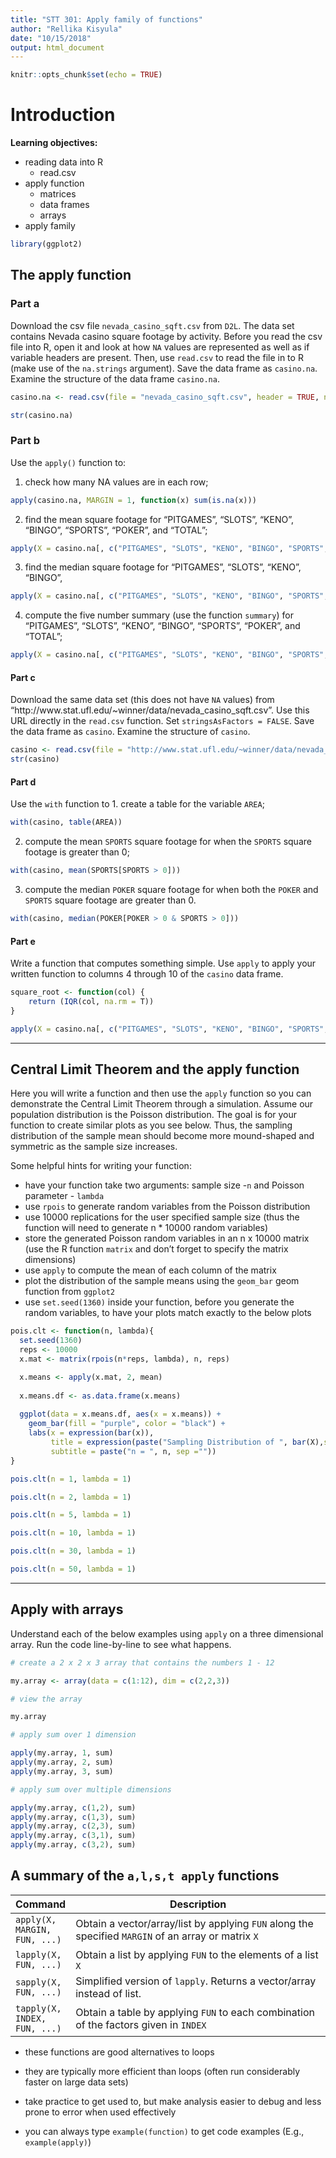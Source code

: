 ```yaml
---
title: "STT 301: Apply family of functions"
author: "Rellika Kisyula"
date: "10/15/2018"
output: html_document
---
```


```r
knitr::opts_chunk$set(echo = TRUE)
```

# Introduction

**Learning objectives:**

* reading data into R
    + read.csv
* apply function
    + matrices
    + data frames
    + arrays
* apply family

```r
library(ggplot2)
```
## The apply function
### Part a
Download the csv file `nevada_casino_sqft.csv` from `D2L`. The data set contains Nevada casino square footage by activity. Before you read the csv file into R, open it and look at how `NA` values are represented as well as if variable headers are present. Then, use `read.csv` to read the file in to R (make use of the `na.strings` argument). Save the data frame as `casino.na`. Examine the structure of the data frame `casino.na`.

```r
casino.na <- read.csv(file = "nevada_casino_sqft.csv", header = TRUE, na.strings = " ", stringsAsFactors = FALSE)

str(casino.na)
```

### Part b
Use the `apply()` function to:

1. check how many NA values are in each row;
```r
apply(casino.na, MARGIN = 1, function(x) sum(is.na(x)))
```

2. find the mean square footage for “PITGAMES”, “SLOTS”, “KENO”, “BINGO”, “SPORTS”, “POKER”, and
“TOTAL”;

```r
apply(X = casino.na[, c("PITGAMES", "SLOTS", "KENO", "BINGO", "SPORTS", "POKER", "TOTAL")], MARGIN = 2, function(x) mean(x, na.rm=TRUE))
```

3. find the median square footage for "PITGAMES", "SLOTS", "KENO", "BINGO",
```r
apply(X = casino.na[, c("PITGAMES", "SLOTS", "KENO", "BINGO", "SPORTS", "POKER", "TOTAL")], MARGIN = 2, function(x) median(x, na.rm=TRUE))
```

4. compute the five number summary (use the function `summary`) for "PITGAMES", "SLOTS", "KENO", "BINGO", "SPORTS", "POKER", and "TOTAL";
```r
apply(X = casino.na[, c("PITGAMES", "SLOTS", "KENO", "BINGO", "SPORTS", "POKER", "TOTAL")], MARGIN = 2, function(x) summary(x, na.rm=TRUE))
```


#### Part c

Download the same data set (this does not have `NA` values) from "http://www.stat.ufl.edu/~winner/data/nevada_casino_sqft.csv". 
Use this URL directly in the `read.csv` function. Set `stringsAsFactors = FALSE`.
Save the data frame as `casino`. Examine the structure of `casino`.

```r
casino <- read.csv(file = "http://www.stat.ufl.edu/~winner/data/nevada_casino_sqft.csv", header = TRUE, stringsAsFactors = FALSE)
str(casino)
```

#### Part d

Use the `with` function to
1. create a table for the variable `AREA`;
```r
with(casino, table(AREA))
```

2. compute the mean `SPORTS` square footage for when the `SPORTS` square footage is greater than 0;
```r
with(casino, mean(SPORTS[SPORTS > 0]))
```

3. compute the median `POKER` square footage for when both the `POKER` and `SPORTS` square footage are greater than 0.
```r
with(casino, median(POKER[POKER > 0 & SPORTS > 0]))
```

#### Part e

Write a function that computes something simple. 
Use `apply` to apply your written function to 
columns 4 through 10 of the `casino` data frame.
```r
square_root <- function(col) {
    return (IQR(col, na.rm = T))
}

apply(X = casino.na[, c("PITGAMES", "SLOTS", "KENO", "BINGO", "SPORTS", "POKER", "TOTAL")], MARGIN = 2, function(x) square_root(x))
```

*************************

## Central Limit Theorem and the apply function

Here you will write a function and then use the `apply` function so you can 
demonstrate the Central Limit Theorem through a simulation.  Assume our 
population distribution is the Poisson distribution. 
The goal is for your function to create similar plots as you see below. 
Thus, the sampling distribution of the sample mean should become more
mound-shaped and symmetric as the sample size increases.

Some helpful hints for writing your function:

  - have your function take two arguments: sample size -`n` and 
    Poisson parameter - `lambda`
  - use `rpois` to generate random variables from the Poisson distribution
  - use 10000 replications for the user specified sample size 
    (thus the function will need to generate n * 10000 random variables)
  - store the generated Poisson random variables in an n x 10000 matrix 
    (use the R function `matrix` and don't forget to specify the matrix dimensions)
  - use `apply` to compute the mean of each column of the matrix
  - plot the distribution of the sample means using the `geom_bar` 
    geom function from `ggplot2`
  - use `set.seed(1360)` inside your function, before you generate the random
    variables, to have your plots match exactly to the below plots


```r

pois.clt <- function(n, lambda){
  set.seed(1360)
  reps <- 10000
  x.mat <- matrix(rpois(n*reps, lambda), n, reps)

  x.means <- apply(x.mat, 2, mean)
  
  x.means.df <- as.data.frame(x.means)
  
  ggplot(data = x.means.df, aes(x = x.means)) + 
    geom_bar(fill = "purple", color = "black") + 
    labs(x = expression(bar(x)), 
         title = expression(paste("Sampling Distribution of ", bar(X),sep="")), 
         subtitle = paste("n = ", n, sep =""))
}
```


```r
pois.clt(n = 1, lambda = 1)

pois.clt(n = 2, lambda = 1)

pois.clt(n = 5, lambda = 1)

pois.clt(n = 10, lambda = 1)

pois.clt(n = 30, lambda = 1)

pois.clt(n = 50, lambda = 1)

```

*************************

## Apply with arrays

Understand each of the below examples using `apply` on a 
three dimensional array. Run the code line-by-line to see what happens.

```r
# create a 2 x 2 x 3 array that contains the numbers 1 - 12

my.array <- array(data = c(1:12), dim = c(2,2,3))

# view the array

my.array

# apply sum over 1 dimension

apply(my.array, 1, sum)
apply(my.array, 2, sum)
apply(my.array, 3, sum)

# apply sum over multiple dimensions

apply(my.array, c(1,2), sum)
apply(my.array, c(1,3), sum)
apply(my.array, c(2,3), sum)
apply(my.array, c(3,1), sum)
apply(my.array, c(3,2), sum)

```

## A summary of the `a,l,s,t apply` functions

Command | Description
--------|--------------------------------------------
`apply(X, MARGIN, FUN, ...)` | Obtain a vector/array/list by applying `FUN` along the specified `MARGIN` of an array or matrix `X`
`lapply(X, FUN, ...)` | Obtain a list by applying `FUN` to the elements of a list `X`
`sapply(X, FUN, ...)` | Simplified version of `lapply`.  Returns a vector/array instead of list.
`tapply(X, INDEX, FUN, ...)` | Obtain a table by applying `FUN` to each combination of the factors given in `INDEX`  

- these functions are good alternatives to loops

- they are typically more efficient than loops (often run considerably faster on large data sets)

- take practice to get used to, but make analysis easier to debug and less prone to error when used effectively

- you can always type `example(function)` to get code examples (E.g., `example(apply)`)























